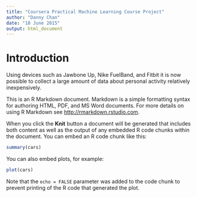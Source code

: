 ```yaml
---
title: "Coursera Practical Machine Learning Course Project"
author: "Danny Chan"
date: "10 June 2015"
output: html_document
---
```


# Introduction
Using devices such as Jawbone Up, Nike FuelBand, and Fitbit it is now possible to collect a large amount of data about personal activity relatively inexpensively.

This is an R Markdown document. Markdown is a simple formatting syntax for authoring HTML, PDF, and MS Word documents. For more details on using R Markdown see <http://rmarkdown.rstudio.com>.

When you click the **Knit** button a document will be generated that includes both content as well as the output of any embedded R code chunks within the document. You can embed an R code chunk like this:

```r
summary(cars)
```

You can also embed plots, for example:

```r
plot(cars)
```

Note that the `echo = FALSE` parameter was added to the code chunk to prevent printing of the R code that generated the plot.
